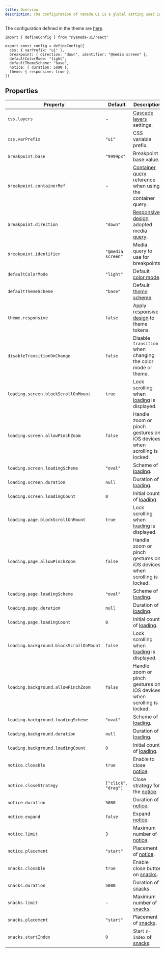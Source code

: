 ```yaml
---
title: Overview
description: The configuration of Yamada UI is a global setting used in various parts of the system.
---
```


The configuration defined in the theme are [here](https://github.com/yamada-ui/yamada-ui/blob/main/packages/react/src/theme/config.ts).

```tsx
import { defineConfig } from "@yamada-ui/react"

export const config = defineConfig({
  css: { varPrefix: "ui" },
  breakpoint: { direction: "down", identifier: "@media screen" },
  defaultColorMode: "light",
  defaultThemeScheme: "base",
  notice: { duration: 5000 },
  theme: { responsive: true },
})
```

## Properties

| Property                                | Default             | Description                                                                                                        |
| --------------------------------------- | ------------------- | ------------------------------------------------------------------------------------------------------------------ |
| `css.layers`                            | -                   | [Cascade layers](/docs/theming/cascade-layers) settings.                                                           |
| `css.varPrefix`                         | `"ui"`              | CSS variable prefix.                                                                                               |
| `breakpoint.base`                       | `"9999px"`          | Breakpoint base value.                                                                                             |
| `breakpoint.containerRef`               | -                   | [Container query](/docs/theming/breakpoints#container-query) reference when using the container query.             |
| `breakpoint.direction`                  | `"down"`            | [Responsive design](/docs/styling/responsive-design) adopted [media query](/docs/theming/breakpoints#media-query). |
| `breakpoint.identifier`                 | `"@media screen"`   | Media query to use for breakpoints.                                                                                |
| `defaultColorMode`                      | `"light"`           | Default [color mode](/docs/theming/color-mode).                                                                    |
| `defaultThemeScheme`                    | `"base"`            | Default [theme scheme](/docs/theming/switching-themes).                                                            |
| `theme.responsive`                      | `false`             | Apply [responsive design](/docs/styling/responsive-design) to theme tokens.                                        |
| `disableTransitionOnChange`             | `false`             | Disable `transition` when changing the color mode or theme.                                                        |
| `loading.screen.blockScrollOnMount`     | `true`              | Lock scrolling when [loading](/docs/hooks/use-loading) is displayed.                                               |
| `loading.screen.allowPinchZoom`         | `false`             | Handle zoom or pinch gestures on iOS devices when scrolling is locked.                                             |
| `loading.screen.loadingScheme`          | `"oval"`            | Scheme of [loading](/docs/hooks/use-loading).                                                                      |
| `loading.screen.duration`               | `null`              | Duration of [loading](/docs/hooks/use-loading).                                                                    |
| `loading.screen.loadingCount`           | `0`                 | Initial count of [loading](/docs/hooks/use-loading).                                                               |
| `loading.page.blockScrollOnMount`       | `true`              | Lock scrolling when [loading](/docs/hooks/use-loading) is displayed.                                               |
| `loading.page.allowPinchZoom`           | `false`             | Handle zoom or pinch gestures on iOS devices when scrolling is locked.                                             |
| `loading.page.loadingScheme`            | `"oval"`            | Scheme of [loading](/docs/hooks/use-loading).                                                                      |
| `loading.page.duration`                 | `null`              | Duration of [loading](/docs/hooks/use-loading).                                                                    |
| `loading.page.loadingCount`             | `0`                 | Initial count of [loading](/docs/hooks/use-loading).                                                               |
| `loading.background.blockScrollOnMount` | `false`             | Lock scrolling when [loading](/docs/hooks/use-loading) is displayed.                                               |
| `loading.background.allowPinchZoom`     | `false`             | Handle zoom or pinch gestures on iOS devices when scrolling is locked.                                             |
| `loading.background.loadingScheme`      | `"oval"`            | Scheme of [loading](/docs/hooks/use-loading).                                                                      |
| `loading.background.duration`           | `null`              | Duration of [loading](/docs/hooks/use-loading).                                                                    |
| `loading.background.loadingCount`       | `0`                 | Initial count of [loading](/docs/hooks/use-loading).                                                               |
| `notice.closable`                       | `true`              | Enable to close [notice](/docs/hooks/use-notice).                                                                  |
| `notice.closeStrategy`                  | `["click", "drag"]` | Close strategy for the [notice](/docs/hooks/use-notice).                                                           |
| `notice.duration`                       | `5000`              | Duration of [notice](/docs/hooks/use-notice).                                                                      |
| `notice.expand`                         | `false`             | Expand [notice](/docs/hooks/use-notice).                                                                           |
| `notice.limit`                          | `3`                 | Maximum number of [notice](/docs/hooks/use-notice).                                                                |
| `notice.placement`                      | `"start"`           | Placement of [notice](/docs/hooks/use-notice).                                                                     |
| `snacks.closable`                       | `true`              | Enable close button on [snacks](/docs/hooks/use-snacks).                                                           |
| `snacks.duration`                       | `5000`              | Duration of [snacks](/docs/hooks/use-snacks).                                                                      |
| `snacks.limit`                          | -                   | Maximum number of [snacks](/docs/hooks/use-snacks).                                                                |
| `snacks.placement`                      | `"start"`           | Placement of [snacks](/docs/hooks/use-snacks).                                                                     |
| `snacks.startIndex`                     | `0`                 | Start `z-index` of [snacks](/docs/hooks/use-snacks).                                                               |
